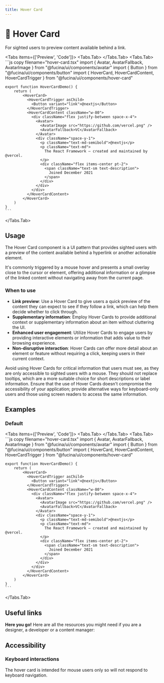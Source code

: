 ```yaml
---
title: Hover Card
---
```



# 💠 Hover Card

For sighted users to preview content available behind a link.

<Tabs items={['Preview', 'Code']}>
  <Tabs.Tab>
    <HoverCardPreview />
  </Tabs.Tab>
  <Tabs.Tab>
    ```js copy filename="hover-card.tsx"
    import { Avatar, AvatarFallback, AvatarImage } from "@fucina/ui/components/avatar"
    import { Button } from "@fucina/ui/components/button"
    import { HoverCard, HoverCardContent, HoverCardTrigger } from "@fucina/ui/components/hover-card"

    export function HoverCardDemo() {
        return (
            <HoverCard>
              <HoverCardTrigger asChild>
                <Button variant="link">@nextjs</Button>
              </HoverCardTrigger>
              <HoverCardContent className="w-80">
                <div className="flex justify-between space-x-4">
                  <Avatar>
                    <AvatarImage src="https://github.com/vercel.png" />
                    <AvatarFallback>VC</AvatarFallback>
                  </Avatar>
                  <div className="space-y-1">
                    <p className="text-md-semibold">@nextjs</p>
                    <p className="text-md">
                      The React Framework – created and maintained by @vercel.
                    </p>
                    <div className="flex items-center pt-2">
                      <span className="text-sm text-description">
                        Joined December 2021
                      </span>
                    </div>
                  </div>
                </div>
              </HoverCardContent>
            </HoverCard>
        )
    }
    ```

  </Tabs.Tab>
</Tabs>

## Usage

The Hover Card component is a UI pattern that provides sighted users with a preview of the content available behind a hyperlink or another actionable element.

It's commonly triggered by a mouse hover and presents a small overlay close to the cursor or element, offering additional information or a glimpse of the linked content without navigating away from the current page.

### When to use

- **Link preview**: Use a Hover Card to give users a quick preview of the content they can expect to see if they follow a link, which can help them decide whether to click through.
- **Supplementary information**: Employ Hover Cards to provide additional context or supplementary information about an item without cluttering the UI.
- **Enhanced user engagement**: Utilize Hover Cards to engage users by providing interactive elements or information that adds value to their browsing experience.
- **Non-disruptive interaction**: Hover Cards can offer more detail about an element or feature without requiring a click, keeping users in their current context.

Avoid using Hover Cards for critical information that users must see, as they are only accessible to sighted users with a mouse. They should not replace tooltips, which are a more suitable choice for short descriptions or label information. Ensure that the use of Hover Cards doesn't compromise the accessibility of your application; provide alternative ways for keyboard-only users and those using screen readers to access the same information.

## Examples

### Default

<Tabs items={['Preview', 'Code']}>
  <Tabs.Tab>
    <HoverCardPreview />
  </Tabs.Tab>
  <Tabs.Tab>
    ```js copy filename="hover-card.tsx"
    import { Avatar, AvatarFallback, AvatarImage } from "@fucina/ui/components/avatar"
    import { Button } from "@fucina/ui/components/button"
    import { HoverCard, HoverCardContent, HoverCardTrigger } from "@fucina/ui/components/hover-card"

    export function HoverCardDemo() {
        return (
            <HoverCard>
              <HoverCardTrigger asChild>
                <Button variant="link">@nextjs</Button>
              </HoverCardTrigger>
              <HoverCardContent className="w-80">
                <div className="flex justify-between space-x-4">
                  <Avatar>
                    <AvatarImage src="https://github.com/vercel.png" />
                    <AvatarFallback>VC</AvatarFallback>
                  </Avatar>
                  <div className="space-y-1">
                    <p className="text-md-semibold">@nextjs</p>
                    <p className="text-md">
                      The React Framework – created and maintained by @vercel.
                    </p>
                    <div className="flex items-center pt-2">
                      <span className="text-sm text-description">
                        Joined December 2021
                      </span>
                    </div>
                  </div>
                </div>
              </HoverCardContent>
            </HoverCard>
        )
    }
    ```

  </Tabs.Tab>
</Tabs>

## Useful links

**Here you go!** Here are all the resources you might need if you are a designer, a developer or a content manager:

<Cards className="mt-8">
  <Card
    title="🤖 Storybook"
    href="https://fucina-storybook.vercel.app/?path=/docs/components-hovercard--documentation"
  />
  <Card
    title="🪄 Figma"
    href="https://www.figma.com/design/Jfto7FUoU7mSpnv9uESD60/%F0%9F%9F%A0-feely---design-system?node-id=540-8866&t=nua4UmG9Iu1hfUAm-1"
  />
  <Card
    title="🐝 API Reference"
    href="https://www.radix-ui.com/primitives/docs/components/hover-card#api-reference"
  />
</Cards>

## Accessibility

### Keyboard interactions

The hover card is intended for mouse users only so will not respond to keyboard navigation.
